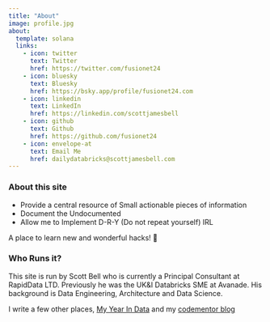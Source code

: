 ```yaml
---
title: "About"
image: profile.jpg
about:
  template: solana
  links:
    - icon: twitter
      text: Twitter
      href: https://twitter.com/fusionet24
    - icon: bluesky
      text: Bluesky
      href: https://bsky.app/profile/fusionet24.com
    - icon: linkedin
      text: LinkedIn
      href: https://linkedin.com/scottjamesbell
    - icon: github
      text: Github
      href: https://github.com/fusionet24
    - icon: envelope-at
      text: Email Me
      href: dailydatabricks@scottjamesbell.com
---
```


### About this site

-   Provide a central resource of Small actionable pieces of information
-   Document the Undocumented
-   Allow me to Implement D-R-Y (Do not repeat yourself) IRL

A place to learn new and wonderful hacks! 🤠

### Who Runs it?

This site is run by Scott Bell who is currently a Principal Consultant at RapidData LTD. Previously he was the UK&I Databricks SME at Avanade. His background is Data Engineering, Architecture and Data Science.

I write a few other places, [My Year In Data](https://www.myyearindata.com) and my [codementor blog](https://www.codementor.io/@fusionet24/create-your-own-magic-commands-in-databricks-1w8y1pdpqe)